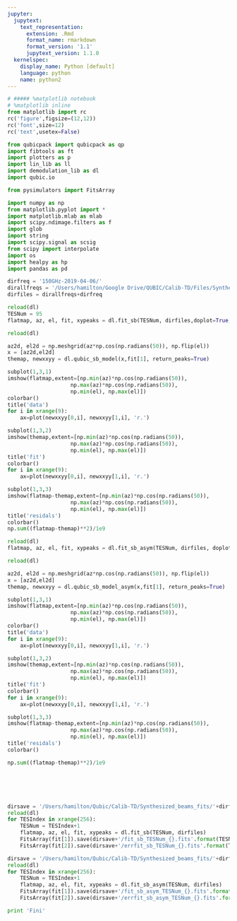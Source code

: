 ```yaml
---
jupyter:
  jupytext:
    text_representation:
      extension: .Rmd
      format_name: rmarkdown
      format_version: '1.1'
      jupytext_version: 1.1.0
  kernelspec:
    display_name: Python [default]
    language: python
    name: python2
---
```


```python
# ##### %matplotlib notebook
# %matplotlib inline
from matplotlib import rc
rc('figure',figsize=(12,12))
rc('font',size=12)
rc('text',usetex=False)

from qubicpack import qubicpack as qp
import fibtools as ft
import plotters as p
import lin_lib as ll
import demodulation_lib as dl
import qubic.io

from pysimulators import FitsArray

import numpy as np
from matplotlib.pyplot import *
import matplotlib.mlab as mlab
import scipy.ndimage.filters as f
import glob
import string
import scipy.signal as scsig
from scipy import interpolate
import os
import healpy as hp
import pandas as pd
```

```python
dirfreq = '150GHz-2019-04-06/'
dirallfreqs = '/Users/hamilton/Google Drive/QUBIC/Calib-TD/Files/Synthesized Beams/Synthesized_Beams_Files/'
dirfiles = dirallfreqs+dirfreq
```

```python
reload(dl)
TESNum = 95
flatmap, az, el, fit, xypeaks = dl.fit_sb(TESNum, dirfiles,doplot=True,vmin=-0.02, vmax=0.02, resample=False)
```

```python
reload(dl)

az2d, el2d = np.meshgrid(az*np.cos(np.radians(50)), np.flip(el))
x = [az2d,el2d]
themap, newxxyy = dl.qubic_sb_model(x,fit[1], return_peaks=True)

subplot(1,3,1)
imshow(flatmap,extent=[np.min(az)*np.cos(np.radians(50)), 
                    np.max(az)*np.cos(np.radians(50)), 
                    np.min(el), np.max(el)])
colorbar()
title('data')
for i in xrange(9):
    ax=plot(newxxyy[0,i], newxxyy[1,i], 'r.')

subplot(1,3,2)
imshow(themap,extent=[np.min(az)*np.cos(np.radians(50)), 
                    np.max(az)*np.cos(np.radians(50)), 
                    np.min(el), np.max(el)])
title('fit')
colorbar()
for i in xrange(9):
    ax=plot(newxxyy[0,i], newxxyy[1,i], 'r.')

subplot(1,3,3)
imshow(flatmap-themap,extent=[np.min(az)*np.cos(np.radians(50)), 
                    np.max(az)*np.cos(np.radians(50)), 
                    np.min(el), np.max(el)])
title('residals')
colorbar()
np.sum((flatmap-themap)**2)/1e9
```

```python
reload(dl)
flatmap, az, el, fit, xypeaks = dl.fit_sb_asym(TESNum, dirfiles, doplot=True)
```

```python
reload(dl)

az2d, el2d = np.meshgrid(az*np.cos(np.radians(50)), np.flip(el))
x = [az2d,el2d]
themap, newxxyy = dl.qubic_sb_model_asym(x,fit[1], return_peaks=True)

subplot(1,3,1)
imshow(flatmap,extent=[np.min(az)*np.cos(np.radians(50)), 
                    np.max(az)*np.cos(np.radians(50)), 
                    np.min(el), np.max(el)])
colorbar()
title('data')
for i in xrange(9):
    ax=plot(newxxyy[0,i], newxxyy[1,i], 'r.')

subplot(1,3,2)
imshow(themap,extent=[np.min(az)*np.cos(np.radians(50)), 
                    np.max(az)*np.cos(np.radians(50)), 
                    np.min(el), np.max(el)])
title('fit')
colorbar()
for i in xrange(9):
    ax=plot(newxxyy[0,i], newxxyy[1,i], 'r.')

subplot(1,3,3)
imshow(flatmap-themap,extent=[np.min(az)*np.cos(np.radians(50)), 
                    np.max(az)*np.cos(np.radians(50)), 
                    np.min(el), np.max(el)])
title('residals')
colorbar()

np.sum((flatmap-themap)**2)/1e9
```

```python

```

```python

```

```python

```

```python

```

```python

```

```python
dirsave = '/Users/hamilton/Qubic/Calib-TD/Synthesized_beams_fits/'+dirfreq
reload(dl)
for TESIndex in xrange(256):
    TESNum = TESIndex+1
    flatmap, az, el, fit, xypeaks = dl.fit_sb(TESNum, dirfiles)
    FitsArray(fit[1]).save(dirsave+'/fit_sb_TESNum_{}.fits'.format(TESNum))
    FitsArray(fit[2]).save(dirsave+'/errfit_sb_TESNum_{}.fits'.format(TESNum))
```

```python
dirsave = '/Users/hamilton/Qubic/Calib-TD/Synthesized_beams_fits/'+dirfreq
reload(dl)
for TESIndex in xrange(256):
    TESNum = TESIndex+1    
    flatmap, az, el, fit, xypeaks = dl.fit_sb_asym(TESNum, dirfiles)
    FitsArray(fit[1]).save(dirsave+'/fit_sb_asym_TESNum_{}.fits'.format(TESNum))
    FitsArray(fit[2]).save(dirsave+'/errfit_sb_asym_TESNum_{}.fits'.format(TESNum))


```

```python
print 'Fini'
```

```python

```

